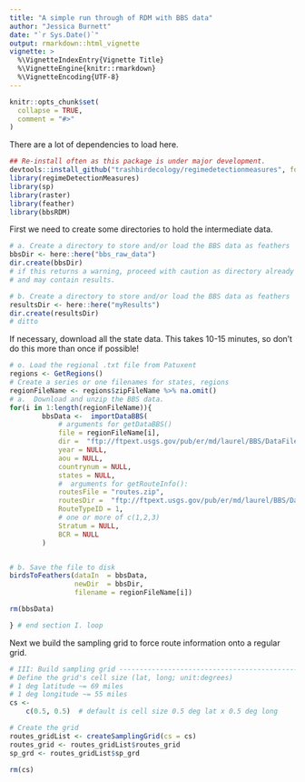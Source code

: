 ```yaml
---
title: "A simple run through of RDM with BBS data"
author: "Jessica Burnett"
date: "`r Sys.Date()`"
output: rmarkdown::html_vignette
vignette: >
  %\VignetteIndexEntry{Vignette Title}
  %\VignetteEngine{knitr::rmarkdown}
  %\VignetteEncoding{UTF-8}
---
```


```r
knitr::opts_chunk$set(
  collapse = TRUE,
  comment = "#>"
)

```

There are a lot of dependencies to load here.

```r
## Re-install often as this package is under major development.
devtools::install_github("trashbirdecology/regimedetectionmeasures", force = T)
library(regimeDetectionMeasures)
library(sp)
library(raster)
library(feather)
library(bbsRDM)
```

First we need to create some directories to hold the intermediate data.
```r
# a. Create a directory to store and/or load the BBS data as feathers
bbsDir <- here::here("bbs_raw_data")
dir.create(bbsDir)
# if this returns a warning, proceed with caution as directory already exists
# and may contain results.

# b. Create a directory to store and/or load the BBS data as feathers
resultsDir <- here::here("myResults")
dir.create(resultsDir)
# ditto
```

If necessary, download all the state data. This takes 10-15 minutes, so don't do
this more than once if possible!

```r
# o. Load the regional .txt file from Patuxent
regions <- GetRegions()
# Create a series or one filenames for states, regions
regionFileName <- regions$zipFileName %>% na.omit()
# a.  Download and unzip the BBS data.
for(i in 1:length(regionFileName)){
        bbsData <-  importDataBBS(
            # arguments for getDataBBS()
            file = regionFileName[i],
            dir =  "ftp://ftpext.usgs.gov/pub/er/md/laurel/BBS/DataFiles/States/",
            year = NULL,
            aou = NULL,
            countrynum = NULL,
            states = NULL,
            #  arguments for getRouteInfo():
            routesFile = "routes.zip",
            routesDir =  "ftp://ftpext.usgs.gov/pub/er/md/laurel/BBS/DataFiles/",
            RouteTypeID = 1,
            # one or more of c(1,2,3)
            Stratum = NULL,
            BCR = NULL
        )


# b. Save the file to disk
birdsToFeathers(dataIn  = bbsData,
                newDir  = bbsDir,
                filename = regionFileName[i])

rm(bbsData)

} # end section I. loop

```

Next we build the sampling grid to force route information onto a regular grid.

```r
# III: Build sampling grid --------------------------------------------------------
# Define the grid's cell size (lat, long; unit:degrees)
# 1 deg latitude ~= 69 miles
# 1 deg longitude ~= 55 miles
cs <-
    c(0.5, 0.5)  # default is cell size 0.5 deg lat x 0.5 deg long

# Create the grid
routes_gridList <- createSamplingGrid(cs = cs)
routes_grid <- routes_gridList$routes_grid
sp_grd <- routes_gridList$sp_grd

rm(cs)

```

